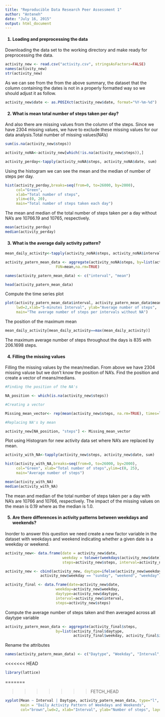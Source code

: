 ```yaml
---
title: "Reproducible Data Research Peer Assessment 1"
author: "Anteneh"
date: "July 16, 2015"
output: html_document
---
```

<h4> 1. Loading and preprocessing the data</h4>
Downloading the data set to the working directory and make ready for preprocessing the data.
```r
activity_new <- read.csv("activity.csv", stringsAsFactors=FALSE)
names(activity_new)
str(activity_new)
```

As we can see from the from the above summary, the dataset that the column containing the dates is not in a properly formatted way so we should adjust it as follow.
```r
activity_new$date <- as.POSIXct(activity_new$date, format="%Y-%m-%d")
```
<h4> 2. What is mean total number of steps taken per day?</h4>
      
And also there are missing values from the column of the steps.
Since we have 2304 missing values, we have to exclude these missing values for our data analysis.Total number of missing values(NA's)

```r
sum(is.na(activity_new$steps))
```

```r
activity_noNA<-activity_new[which(!is.na(activity_new$steps)),] 
```
```r
activity_perday<-tapply(activity_noNA$steps, activity_noNA$date, sum)

```

Using the histogram we can see the mean and the median of number of steps per day.

```r
hist(activity_perday,breaks=seq(from=0, to=26000, by=2000),
     col="Green", 
     xlab="Total number of steps", 
     ylim=c(0, 20), 
     main="Total number of steps taken each day")
```

The mean and median of the total number of steps taken per a day without NA's are 10766.19 and 10765, respectively.

```r
mean(activity_perday)
median(activity_perday)
```
<h4> 3. What is the average daily activity pattern?</h4>

```r
mean_daily_activity<-tapply(activity_noNA$steps, activity_noNA$interval,mean)
```

```r
activity_patern_mean_data <- aggregate(activity_noNA$steps, by=list(activity_noNA$interval),
                       FUN=mean,na.rm=TRUE)
```

```r
names(activity_patern_mean_data) <- c("interval", "mean")
```

```r
head(activity_patern_mean_data)
 ```
Compute the time series plot

```r
plot(activity_patern_mean_data$interval, activity_patern_mean_data$mean, type="l",col="orange", 
     lwd=2,xlab="5-minutes Interval", ylab="Average number of steps", 
     main="The average number of steps per intervals without NA")
```  
The position of the maximum mean
```r
mean_daily_activity[mean_daily_activity==max(mean_daily_activity)]
 ```
The maximum average number of steps throughout the days is 835 with 206.1698 steps.

<h4> 4. Filling the missing values </h4>
Filling the missing values by the mean/median. From above we have 2304 missing valuse but we don't know the position of NA's. Find the position and create a vector of means/medians.

```r
#Finding the position of the NA's
```
```r
NA_position <- which(is.na(activity_new$steps))
```
```r
#Creating a vector 
```
```r
Missing_mean_vector<- rep(mean(activity_new$steps, na.rm=TRUE), times=length(NA_position))
```
```r
#Replacing NA's by mean
```
```r
activity_new[NA_position, "steps"] <- Missing_mean_vector
```
Plot using Histogram for new activity data set where NA's are replaced by mean.

```r
activity_with_NA<-tapply(activity_new$steps, activity_new$date, sum)
```
```r
hist(activity_with_NA,breaks=seq(from=0, to=26000, by=2000),
     col="Green", xlab="Total number of steps",ylim=c(0, 25),
     main="Average number of steps")
```
```r
mean(activity_with_NA)
median(activity_with_NA)
```
The mean and median of the total number of steps taken per a day with NA's are 10766 and 10766, respectively. The impact of the missing values on the mean is 0.19 where as the median is 1.0.

 <h4> 5. Are there differences in activity patterns between weekdays and weekends? </h4>
Inorder to answer this question we need create a new factor variable in the dataset with weekdays and weekend indicating whether a given date is a weekday or weekend.

```r
activity_new<- data.frame(date = activity_new$date, 
                          weekday = tolower(weekdays(activity_new$date)),  
                          steps=activity_new$steps, interval=activity_new$interval)
```
```r
activity_new <- cbind(activity_new, daytype=ifelse(activity_new$weekday == "saturday" | 
                activity_new$weekday == "sunday", "weekend", "weekday"))
```

```r
activity_final <- data.frame(date=activity_new$date, 
                       weekday=activity_new$weekday, 
                       daytype=activity_new$daytype, 
                       interval=activity_new$interval,
                       steps=activity_new$steps)
```

Compute the average number of steps taken and then averaged across all daytype variable
```r
activity_patern_mean_data <- aggregate(activity_final$steps, 
                       by=list(activity_final$daytype, 
                               activity_final$weekday, activity_final$interval), mean)
```

Rename the attributes
```r
names(activity_patern_mean_data) <- c("Daytype", "Weekday", "Interval", "Mean")
```
<<<<<<< HEAD
```r
library(lattice)
```
=======

>>>>>>> FETCH_HEAD
```r
xyplot(Mean ~ Interval | Daytype, activity_patern_mean_data, type="l", 
       main = "Daily Activity Pattern of Weekdays and Weekends",
       col="brown",lwd=2, xlab="Interval", ylab="Number of steps", layout=c(1,2))
```
